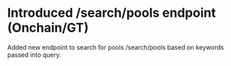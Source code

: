 # Introduced /search/pools endpoint (Onchain/GT)

Added new endpoint to search for pools /search/pools based on keywords passed into query.